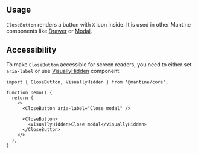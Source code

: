 

## Usage

`CloseButton` renders a button with `X` icon inside. It is used in other Mantine components like [Drawer](/core/drawer) or [Modal](/core/modal).

<Demo data={CloseButtonDemos.usage} />

## Accessibility

To make `CloseButton` accessible for screen readers, you need to either set `aria-label` or
use [VisuallyHidden](/core/visually-hidden) component:

```tsx
import { CloseButton, VisuallyHidden } from '@mantine/core';

function Demo() {
  return (
    <>
      <CloseButton aria-label="Close modal" />

      <CloseButton>
        <VisuallyHidden>Close modal</VisuallyHidden>
      </CloseButton>
    </>
  );
}
```
